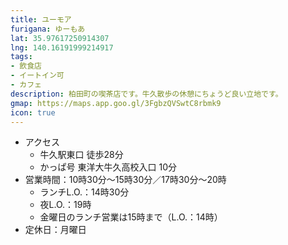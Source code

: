 ```yaml
---
title: ユーモア
furigana: ゆーもあ
lat: 35.97617250914307
lng: 140.16191999214917
tags:
- 飲食店
- イートイン可
- カフェ
description: 柏田町の喫茶店です。牛久散歩の休憩にちょうど良い立地です。
gmap: https://maps.app.goo.gl/3FgbzQVSwtC8rbmk9
icon: true
---
```


<LinkedImage
  basename="nato_blooming/humor-sign2"
/>

- アクセス
  - 牛久駅東口 徒歩28分
  - かっぱ号 東洋大牛久高校入口 10分
- 営業時間：10時30分～15時30分／17時30分～20時
  - ランチL.O.：14時30分
  - 夜L.O.：19時
  - 金曜日のランチ営業は15時まで（L.O.：14時）
- 定休日：月曜日

<LinkedImage
  basename="nato_blooming/humor-menu"
/>
